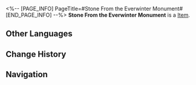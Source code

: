 <%-- [PAGE_INFO]
PageTitle=#Stone From the Everwinter Monument#
[END_PAGE_INFO] --%>
{{Item Infobox
|title       = Stone From the Everwinter Monument
|id          = 403004
|image       = Item Stone From the Everwinter Monument.png
|type        = 
|invCategory = Consumables
|rarity      = 4
|effect      = Upon use, increases all allies' chance to resist Frozen by 50% for the next battle.
|description = Time flew by, and the Belobog Architects found a type of beautiful stone that glimmered with bright colors. They mixed the stone with Geomarrow and built a monument, which some say still stands at the heart of Qlipoth Fort in the city of Belobog.
|source1     = [[Omni-Synthesizer]]
}}
{{Description|1=''"Even if we fail, this monument will stand for all eternity. Those who come after will find it and know that we once existed."''}}
'''Stone From the Everwinter Monument''' is a [[Item]].

==Other Languages==
{{Other Languages
|en   = Stone From the Everwinter Monument
|zhs  = 永冬碑石
|zht  = 永冬碑石
|ja   = 常冬の碑石
|ko   = 영원한 겨울의 비석
|es   = Piedra del Monumento del Siempreinvierno
|fr   = Pierre du monument de l'Hiver éternel
|ru   = Камень из Монумента вечнозимья
|th   = Stone from the Everwinter Monument
|vi   = Bia Đá Everwinter
|de   = Stein des Immerwinter-Denkmals
|id   = Stone from the Everwinter Monument
|pt   = Pedra do Monumento ao Inverno Eterno
}}

==Change History==
{{Change History|2.0}}

==Navigation==
{{Consumable Navbox}}